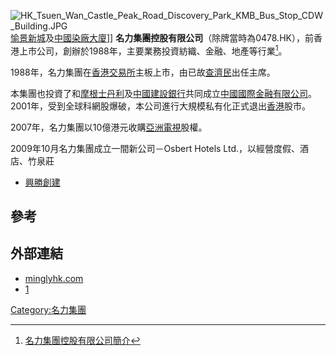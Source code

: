 [[File:HK_Tsuen_Wan_Castle_Peak_Road_Discovery_Park_KMB_Bus_Stop_CDW_Building.JPG|thumb]][[愉景新城|愉景新城]]及[[中國染廠大廈|中國染廠大廈]]]]
'''名力集團控股有限公司'''（除牌當時為0478.HK），前香港上市公司，創辦於1988年，主要業務投資紡織、金融、地產等行業<ref>[https://www.minglyhk.com/icms2/template?series=835&article=12621 名力集團控股有限公司簡介]</ref>。

1988年，名力集團在[[香港交易所|香港交易所]]主板上市，由已故[[查濟民|查濟民]]出任主席。

本集團也投資了和[[摩根士丹利|摩根士丹利]]及[[中國建設銀行|中國建設銀行]]共同成立[[中國國際金融有限公司|中國國際金融有限公司]]。2001年，受到全球科網股爆破，本公司進行大規模私有化正式退出[[香港|香港]]股市。

2007年，名力集團以10億港元收購[[亞洲電視|亞洲電視]]股權。

2009年10月名力集團成立一間新公司－Osbert Hotels Ltd.，以經營度假、酒店、竹泉莊

*[[興勝創建|興勝創建]]

==參考==
{{reflist}}

==外部連結==
*[http://www.minglyhk.com minglyhk.com] {{Wayback|url=http://www.minglyhk.com/ |date=20191130020306 }}
*[http://www.mtzaoresort.com/蔵王竹泉荘]{{dead link|date=2017年12月 |bot=InternetArchiveBot |fix-attempted=yes }}


{{香港興業}}

[[Category:名力集團|Category:名力集團]]